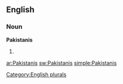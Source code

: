 ==English==

===Noun===
'''Pakistanis'''

# {{plural of|[[Pakistani]]}}

[[Category:English plurals]]

[[ar:Pakistanis]]
[[sw:Pakistanis]]
[[simple:Pakistanis]]